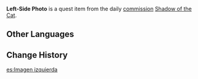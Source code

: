 {{Item Infobox
|id           = 100996
|image        = Item Picture.png
|type         = Quest Items
|description  = A picture of Neko, taken from the left.
|source1      = Obtained during [[Shadow of the Cat]]
}}
'''Left-Side Photo''' is a quest item from the daily [[commission]] [[Shadow of the Cat]].

==Other Languages==
{{Other Languages
|default_hidden = 1
|en      = Left-Side Photo
|zhs     = 从左侧拍摄的画片
|zhs_rm  = Cóng Zuǒcè Pāishè de Huàpiàn
|zht     = 從左側拍攝的畫片
|zht_rm  = Cóng Zuǒcè Pāishè de Huàpiàn
|ja      = 左側から撮った写真
|ja_rm   = Hidarigawa kara Totta Shashin
|ko      = 좌측에서 촬영한 사진
|ko_rm   = Jwacheuk-eseo Chwalyeonghan Sajin
|es      = Imagen izquierda
|fr      = Photo du côté gauche
|ru      = Фото с левой стороны
|th      = ภาพถ่ายฝั่งซ้ายมือ
|th_rm   = 
|vi      = Ảnh Chụp Bên Trái
|de      = Foto von links
|id      = Foto dari Sisi Kiri
|pt      = Fotografia do Lado Esquerdo
|tr      = Soldan Çekilen Fotoğraf
|it      = Foto da sinistra
}}

==Change History==
{{Change History|2.1}}

[[es:Imagen izquierda]]